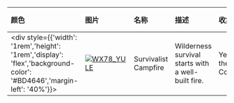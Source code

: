 | 颜色                                                                                                                        | 图片                                                                                                                                                                 | 名称                    | 描述                                                              | 收集             | 品质    | 交易 |
| :-------------------------------------------------------------------------------------------------------------------------- | :------------------------------------------------------------------------------------------------------------------------------------------------------------------- | :---------------------- | :---------------------------------------------------------------- | :--------------- | :------ | :--- |
| <div style={{'width': '1rem','height': '1rem','display': 'flex','background-color': '#BD4646','margin-left': '40%'}}></div> | [![WX78_YULE](https://items.kleientertainment.com/images/DST/CAMPFIRE_CABIN/small)](https://items.kleientertainment.com/images/DST/CAMPFIRE_CABIN/small)                                                               | Survivalist Campfire                      | Wilderness survival starts with a well-built fire.                                                                                                                                                                                                                                                                                         | Year of the Carrat Collection   | Elegant                  | 否   |
